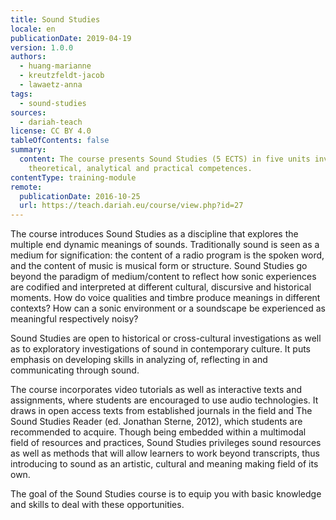 ```yaml
---
title: Sound Studies
locale: en
publicationDate: 2019-04-19
version: 1.0.0
authors:
  - huang-marianne
  - kreutzfeldt-jacob
  - lawaetz-anna
tags:
  - sound-studies
sources:
  - dariah-teach
license: CC BY 4.0
tableOfContents: false
summary:
  content: The course presents Sound Studies (5 ECTS) in five units involving
    theoretical, analytical and practical competences.
contentType: training-module
remote:
  publicationDate: 2016-10-25
  url: https://teach.dariah.eu/course/view.php?id=27
---
```

The course introduces Sound Studies as a discipline that explores the multiple end dynamic meanings of sounds. Traditionally sound is seen as a medium for signification: the content of a radio program is the spoken word, and the content of music is musical form or structure. Sound Studies go beyond the paradigm of medium/content to reflect how sonic experiences are codified and interpreted at different cultural, discursive and historical moments. How do voice qualities and timbre produce meanings in different contexts? How can a sonic environment or a soundscape be experienced as meaningful respectively noisy?

Sound Studies are open to historical or cross-cultural investigations as well as to exploratory investigations of sound in contemporary culture. It puts emphasis on developing skills in analyzing of, reflecting in and communicating through sound.

The course incorporates video tutorials as well as interactive texts and assignments, where students are encouraged to use audio technologies. It draws in open access texts from established journals in the field and The Sound Studies Reader (ed. Jonathan Sterne, 2012), which students are recommended to acquire. Though being embedded within a multimodal field of resources and practices, Sound Studies privileges sound resources as well as methods that will allow learners to work beyond transcripts, thus introducing to sound as an artistic, cultural and meaning making field of its own.

The goal of the Sound Studies course is to equip you with basic knowledge and skills to deal with these opportunities.

<ExternalResource title="Interested in learning more?" subtitle="Check out Sound Studies on #dariahTeach" url="https://teach.dariah.eu/course/view.php?id=27" />

